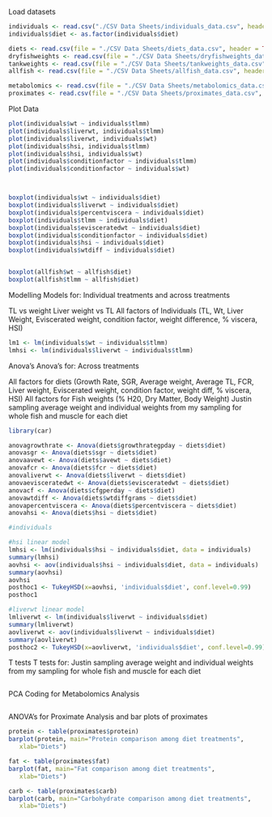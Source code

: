 Load datasets
```r
individuals <- read.csv("./CSV Data Sheets/individuals_data.csv", header = TRUE)
individuals$diet <- as.factor(individuals$diet)

diets <- read.csv(file = "./CSV Data Sheets/diets_data.csv", header = TRUE)
dryfishweights <- read.csv(file = "./CSV Data Sheets/dryfishweights_data.csv", header = TRUE)
tankweights <- read.csv(file = "./CSV Data Sheets/tankweights_data.csv", header = TRUE)
allfish <- read.csv(file = "./CSV Data Sheets/allfish_data.csv", header = TRUE)

metabolomics <- read.csv(file = "./CSV Data Sheets/metabolomics_data.csv", header = TRUE)
proximates <- read.csv(file = "./CSV Data Sheets/proximates_data.csv", header = TRUE)

```


Plot Data
```r
plot(individuals$wt ~ individuals$tlmm)
plot(individuals$liverwt, individuals$tlmm)
plot(individuals$liverwt, individuals$wt)
plot(individuals$hsi, individuals$tlmm)
plot(individuals$hsi, individuals$wt)
plot(individuals$conditionfactor ~ individuals$tlmm)
plot(individuals$conditionfactor ~ individuals$wt)



boxplot(individuals$wt ~ individuals$diet)
boxplot(individuals$liverwt ~ individuals$diet)
boxplot(individuals$percentviscera ~ individuals$diet)
boxplot(individuals$tlmm ~ individuals$diet)
boxplot(individuals$evisceratedwt ~ individuals$diet)
boxplot(individuals$conditionfactor ~ individuals$diet)
boxplot(individuals$hsi ~ individuals$diet)
boxplot(individuals$wtdiff ~ individuals$diet)


boxplot(allfish$wt ~ allfish$diet)
boxplot(allfish$tlmm ~ allfish$diet)

```



Modelling
Models for: Individual treatments and across treatments

TL vs weight
Liver weight vs TL
All factors of Individuals (TL, Wt, Liver Weight, Eviscerated weight, condition factor, weight difference, % viscera, HSI)

```r
lm1 <- lm(individuals$wt ~ individuals$tlmm)
lmhsi <- lm(individuals$liverwt ~ individuals$tlmm)

```


Anova's
Anova's for: Across treatments

All factors for diets (Growth Rate, SGR, Average weight, Average TL, FCR, Liver weight, Eviscerated weight, condition factor, weight diff, % viscera, HSI)
All factors for Fish weights (% H20, Dry Matter, Body Weight)
Justin sampling average weight and individual weights from my sampling for whole fish and muscle for each diet

```r
library(car)

anovagrowthrate <- Anova(diets$growthrategpday ~ diets$diet)
anovasgr <- Anova(diets$sgr ~ diets$diet)
anovaavewt <- Anova(diets$avewt ~ diets$diet)
anovafcr <- Anova(diets$fcr ~ diets$diet)
anovaliverwt <- Anova(diets$liverwt ~ diets$diet)
anovaevisceratedwt <- Anova(diets$evisceratedwt ~ diets$diet)
anovacf <- Anova(diets$cfgperday ~ diets$diet)
anovawtdiff <- Anova(diets$wtdiffgrams ~ diets$diet)
anovapercentviscera <- Anova(diets$percentviscera ~ diets$diet)
anovahsi <- Anova(diets$hsi ~ diets$diet)

#individuals

#hsi linear model
lmhsi <- lm(individuals$hsi ~ individuals$diet, data = individuals)
summary(lmhsi)
aovhsi <- aov(individuals$hsi ~ individuals$diet, data = individuals)
summary(aovhsi)
aovhsi
posthoc1 <- TukeyHSD(x=aovhsi, 'individuals$diet', conf.level=0.99)
posthoc1

#liverwt linear model
lmliverwt <- lm(individuals$liverwt ~ individuals$diet)
summary(lmliverwt)
aovliverwt <- aov(individuals$liverwt ~ individuals$diet)
summary(aovliverwt)
posthoc2 <- TukeyHSD(x=aovliverwt, 'individuals$diet', conf.level=0.99)
```


T tests
T tests for: Justin sampling average weight and individual weights from my sampling for whole fish and muscle for each diet
```r

```


PCA Coding for Metabolomics Analysis
```r

```


ANOVA's for Proximate Analysis and bar plots of proximates
```r
protein <- table(proximates$protein)
barplot(protein, main="Protein comparison among diet treatments", 
   xlab="Diets")

fat <- table(proximates$fat)
barplot(fat, main="Fat comparison among diet treatments", 
   xlab="Diets")

carb <- table(proximates$carb)
barplot(carb, main="Carbohydrate comparison among diet treatments", 
   xlab="Diets")


```

















